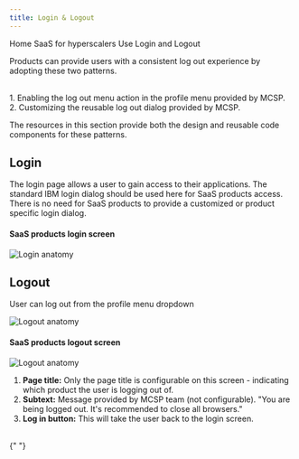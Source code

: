 ```yaml
---
title: Login & Logout
---
```



<Breadcrumb>
  <BreadcrumbItem href="https://pages.github.ibm.com/cdai-design/pal/">
    Home
  </BreadcrumbItem>
  <BreadcrumbItem href="https://pages.github.ibm.com/cdai-design/pal/saas-for-hyperscalers/overview">
    SaaS for hyperscalers
  </BreadcrumbItem>
  <BreadcrumbItem href="https://pages.github.ibm.com/cdai-design/pal/saas-for-hyperscalers/use">
    Use
  </BreadcrumbItem>
  <BreadcrumbItem
    isCurrentPage
    href="https://pages.github.ibm.com/cdai-design/pal/saas-for-hyperscalers/use-patterns/login-logout"
  >
    Login and Logout
  </BreadcrumbItem>
</Breadcrumb>

<PageDescription>

Products can provide users with a consistent log out experience by adopting these two patterns.

<br />
1. Enabling the log out menu action in the profile menu provided by MCSP. <br />
2. Customizing the reusable log out dialog provided by MCSP.

The resources in this section provide both the design and reusable code components for these patterns.

</PageDescription>

## Login

The login page allows a user to gain access to their applications. The standard IBM login dialog should be used here for SaaS products access. There is no need for SaaS products to provide a customized or product specific login dialog.

#### SaaS products login screen

![Login anatomy](images/login-Anatomy2.png)

## Logout

User can log out from the profile menu dropdown

![Logout anatomy](images/logout-Anatomy2.png)

#### SaaS products logout screen

![Logout anatomy](images/logout-Anatomy.png)

1. **Page title:** Only the page title is configurable on this screen - indicating which product the user is logging out of.
2. **Subtext:** Message provided by MCSP team (not configurable). "You are being logged out. It's recommended to close all browsers."
3. **Log in button:** This will take the user back to the login screen.

<br />
<CardGroup>
  <MiniCard
    title="Figma file"
    href="https://www.figma.com/file/SlZ7TK2mTzNLIHZB2dGXRF/MCSP-Onboarding-Design-Guide?node-id=2123%3A400806&t=HLaG62yqbYuR0XKo-1"
    actionIcon="launch"
  ></MiniCard>
  <MiniCard
    title="Storybook"
    href="https://pages.github.ibm.com/automation-saas/automation-common-header/?path=/story/logout--tile"
    actionIcon="launch"
  ></MiniCard>
</CardGroup>{" "}
